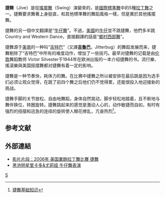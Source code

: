 '''捷舞'''（Jive）是從[[搖擺舞|搖擺舞]]（Swing）演變來的，是[[國際標準舞|國際標準舞]]中的5種[[拉丁舞|拉丁舞]]之一。捷舞要求舞著上身挺直，和其他標準舞的舞蹈風格一樣，但是異於其他搖擺舞。

捷舞的另一個中文翻譯是“[[牛仔舞|牛仔舞]]”。不過，[[美國|美國]]的[[牛仔|牛仔]]並不跳捷舞，他們多半跳 Country and Western Dance，直接翻譯的話是“[[鄉村西部舞|鄉村西部舞]]”。

捷舞源于[[美南|美南]]的一种叫“[[吉特巴|吉特巴]]”（又譯'''[[吉魯巴|吉魯巴]]'''，Jitterbug）的舞蹈发展而来，捷舞剔除了“吉特巴”中所有的难度动作，增加了一些技巧。最早对捷舞的记载是由[[伦敦|伦敦]]舞蹈教师 Victor Silvester于1944年在欧洲出版的一本介绍捷舞的书。流行樂、搖滾樂與美国摇摆舞都对捷舞有着一定的影响。

捷舞是一种节奏快，耗体力的舞。在比赛中捷舞之所以被安排在最后跳是因为选手们必须让观众觉得，在跳了前四个舞之后他们仍不觉得累，还能很投入地迎接新的挑战。

捷舞手脚的关节放松、自由地舞蹈，身体自然晃动，脚步轻松地踏着，且不断地与舞伴换位，转圈旋转。捷舞跳起来的感觉是激动人心的，动作敏捷而自如，有时有强烈的扭摆和迅急的连续的旋转使人眼花缭乱，亢奋热烈<ref>[http://www.chinadance.com/article-226-1.html 捷舞基础知识]{{dead link|date=2018年3月 |bot=InternetArchiveBot |fix-attempted=yes }}</ref>。

== 参考文献 ==
{{reflist}}

== 外部連結 ==
* [http://www.youtube.com/watch?v=HwruMxx_Uwc 影片片段：2006年 美国業餘拉丁舞比賽 捷舞] {{Wayback|url=http://www.youtube.com/watch?v=HwruMxx_Uwc |date=20160412234051 }}
* [http://www.chinadance.com/article-36400-1.html 黑池明星里卡多&尤莉娅 牛仔舞表演]{{dead link|date=2018年3月 |bot=InternetArchiveBot |fix-attempted=yes }}

{{Authority control}}
{{Dance-stub}}

[[Category:舞蹈|S]]